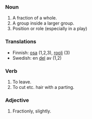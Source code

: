 ===Noun===

#A fraction of a whole.
#A group inside a larger group.
#Position or role (especially in a play)

===Translations===
*Finnish: [[osa]] (1,2,3), [[rooli]] (3)
*Swedish: en [[del]] av (1,2)  
===Verb===

#To leave.
#To cut etc. hair with a parting.

===Adjective===

#Fractionly, slightly.